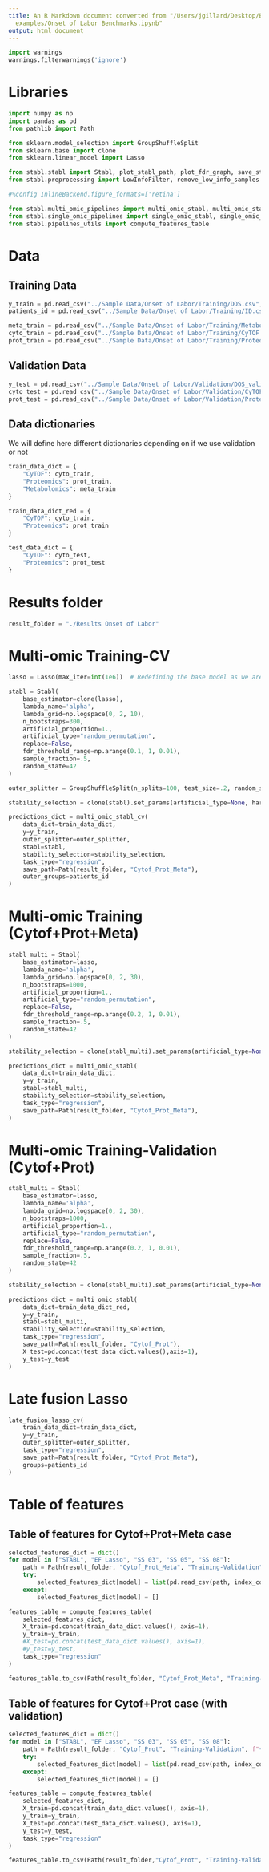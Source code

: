 ```yaml
---
title: An R Markdown document converted from "/Users/jgillard/Desktop/Bioinformatics/STABL/Stabl/Notebook
  examples/Onset of Labor Benchmarks.ipynb"
output: html_document
---
```


```python
import warnings
warnings.filterwarnings('ignore')
```

# Libraries

```python
import numpy as np
import pandas as pd
from pathlib import Path

from sklearn.model_selection import GroupShuffleSplit
from sklearn.base import clone
from sklearn.linear_model import Lasso

from stabl.stabl import Stabl, plot_stabl_path, plot_fdr_graph, save_stabl_results
from stabl.preprocessing import LowInfoFilter, remove_low_info_samples

#%config InlineBackend.figure_formats=['retina']
```

```python
from stabl.multi_omic_pipelines import multi_omic_stabl, multi_omic_stabl_cv, late_fusion_lasso_cv
from stabl.single_omic_pipelines import single_omic_stabl, single_omic_stabl_cv
from stabl.pipelines_utils import compute_features_table
```

# Data

## Training Data

```python
y_train = pd.read_csv("../Sample Data/Onset of Labor/Training/DOS.csv", index_col=0).DOS
patients_id = pd.read_csv("../Sample Data/Onset of Labor/Training/ID.csv",index_col=0).Id

meta_train = pd.read_csv("../Sample Data/Onset of Labor/Training/Metabolomics.csv", index_col=0)
cyto_train = pd.read_csv("../Sample Data/Onset of Labor/Training/CyTOF.csv", index_col=0)
prot_train = pd.read_csv("../Sample Data/Onset of Labor/Training/Proteomics.csv", index_col=0)
```

## Validation Data

```python
y_test = pd.read_csv("../Sample Data/Onset of Labor/Validation/DOS_validation.csv",index_col=0).DOS
cyto_test = pd.read_csv("../Sample Data/Onset of Labor/Validation/CyTOF_validation.csv", index_col=0)
prot_test = pd.read_csv("../Sample Data/Onset of Labor/Validation/Proteomics_validation.csv", index_col=0)
```

## Data dictionaries

We will define here different dictionaries depending on if we use validation or not

```python
train_data_dict = {
    "CyTOF": cyto_train,
    "Proteomics": prot_train,
    "Metabolomics": meta_train
}

train_data_dict_red = {
    "CyTOF": cyto_train,
    "Proteomics": prot_train
}

test_data_dict = {
    "CyTOF": cyto_test,
    "Proteomics": prot_test
}
```

# Results folder

```python
result_folder = "./Results Onset of Labor"
```

# Multi-omic Training-CV

```python
lasso = Lasso(max_iter=int(1e6))  # Redefining the base model as we are in the regressio case

stabl = Stabl(
    base_estimator=clone(lasso),
    lambda_name='alpha',
    lambda_grid=np.logspace(0, 2, 10),
    n_bootstraps=300,
    artificial_proportion=1.,
    artificial_type="random_permutation",
    replace=False,
    fdr_threshold_range=np.arange(0.1, 1, 0.01),
    sample_fraction=.5,
    random_state=42
)

outer_splitter = GroupShuffleSplit(n_splits=100, test_size=.2, random_state=42)

stability_selection = clone(stabl).set_params(artificial_type=None, hard_threshold=.3)
```

```python
predictions_dict = multi_omic_stabl_cv(
    data_dict=train_data_dict,
    y=y_train,
    outer_splitter=outer_splitter,
    stabl=stabl,
    stability_selection=stability_selection,
    task_type="regression",
    save_path=Path(result_folder, "Cytof_Prot_Meta"),
    outer_groups=patients_id
)
```

# Multi-omic Training (Cytof+Prot+Meta)

```python
stabl_multi = Stabl(
    base_estimator=lasso,
    lambda_name='alpha',
    lambda_grid=np.logspace(0, 2, 30),
    n_bootstraps=1000,
    artificial_proportion=1.,
    artificial_type="random_permutation",
    replace=False,
    fdr_threshold_range=np.arange(0.2, 1, 0.01),
    sample_fraction=.5,
    random_state=42
)

stability_selection = clone(stabl_multi).set_params(artificial_type=None, hard_threshold=.1)
```

```python
predictions_dict = multi_omic_stabl(
    data_dict=train_data_dict,
    y=y_train,
    stabl=stabl_multi,
    stability_selection=stability_selection,
    task_type="regression",
    save_path=Path(result_folder, "Cytof_Prot_Meta"),
)
```

# Multi-omic Training-Validation (Cytof+Prot)

```python
stabl_multi = Stabl(
    base_estimator=lasso,
    lambda_name='alpha',
    lambda_grid=np.logspace(0, 2, 30),
    n_bootstraps=1000,
    artificial_proportion=1.,
    artificial_type="random_permutation",
    replace=False,
    fdr_threshold_range=np.arange(0.2, 1, 0.01),
    sample_fraction=.5,
    random_state=42
)

stability_selection = clone(stabl_multi).set_params(artificial_type=None, hard_threshold=.1)
```

```python
predictions_dict = multi_omic_stabl(
    data_dict=train_data_dict_red,
    y=y_train,
    stabl=stabl_multi,
    stability_selection=stability_selection,
    task_type="regression",
    save_path=Path(result_folder, "Cytof_Prot"),
    X_test=pd.concat(test_data_dict.values(),axis=1),
    y_test=y_test
)
```

# Late fusion Lasso

```python
late_fusion_lasso_cv(
    train_data_dict=train_data_dict,
    y=y_train,
    outer_splitter=outer_splitter,
    task_type="regression",
    save_path=Path(result_folder, "Cytof_Prot_Meta"),
    groups=patients_id
)
```

# Table of features

## Table of features for Cytof+Prot+Meta case

```python
selected_features_dict = dict()
for model in ["STABL", "EF Lasso", "SS 03", "SS 05", "SS 08"]:
    path = Path(result_folder, "Cytof_Prot_Meta", "Training-Validation", f"{model} coefficients.csv")
    try:
        selected_features_dict[model] = list(pd.read_csv(path, index_col=0).iloc[:, 0].index)
    except:
        selected_features_dict[model] = []
```

```python
features_table = compute_features_table(
    selected_features_dict,
    X_train=pd.concat(train_data_dict.values(), axis=1),
    y_train=y_train,
    #X_test=pd.concat(test_data_dict.values(), axis=1),
    #y_test=y_test,
    task_type="regression"
)
```

```python
features_table.to_csv(Path(result_folder, "Cytof_Prot_Meta", "Training-Validation", "Table of features.csv"))
```

## Table of features for Cytof+Prot case (with validation)

```python
selected_features_dict = dict()
for model in ["STABL", "EF Lasso", "SS 03", "SS 05", "SS 08"]:
    path = Path(result_folder, "Cytof_Prot", "Training-Validation", f"{model} coefficients.csv")
    try:
        selected_features_dict[model] = list(pd.read_csv(path, index_col=0).iloc[:, 0].index)
    except:
        selected_features_dict[model] = []
```

```python
features_table = compute_features_table(
    selected_features_dict,
    X_train=pd.concat(train_data_dict.values(), axis=1),
    y_train=y_train,
    X_test=pd.concat(test_data_dict.values(), axis=1),
    y_test=y_test,
    task_type="regression"
)
```

```python
features_table.to_csv(Path(result_folder,"Cytof_Prot", "Training-Validation", "Table of features.csv"))
```

